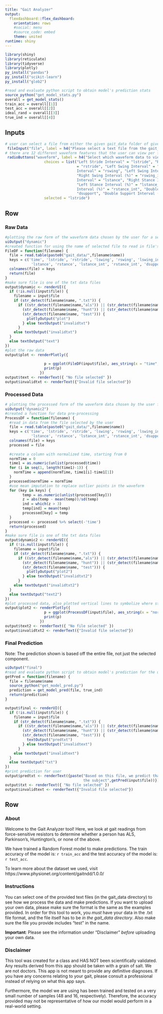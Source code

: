 ```yaml
---
title: "Gait Analyzer"
output: 
  flexdashboard::flex_dashboard:
    orientation: rows
    #social: menu
    #source_code: embed 
    theme: united
runtime: shiny
---
```


```r
library(shiny)
library(reticulate)
library(tidyverse)
library(plotly)
py_install("pandas")
py_install("scikit-learn")
py_install("glob2")
```

```r
#read and evaluate python script to obtain model's prediction stats
source_python("get_model_stats.py")
overall = get_model_stats()
train_acc = overall[[1]]
test_acc = overall[[2]]
ideal_rand = overall[[3]]
true_ind = overall[[4]]
```

Inputs {.sidebar}
-----------------------------------------------------------------------

```r
# user can select a file from either the given gait_data folder of given data, or their own data
 fileInput("file", label = h4("Please select a text file from the gait_data directory"))
# there are 12 different waveform features that the user can view per file, here they select which one they are interested in viewing 
 radioButtons("waveform", label = h4("Select which waveform data to view"), 
                  choices = list("Left Stride Interval" = "lstride", "Right Stride Interval" 
                                 = "rstride", "Left Swing Interval" = "lswing", "Right Swing
                                 Interval" = "rswing", "Left Swing Interval (%)" = "lswing_int",
                                 "Right Swing Interval (%)" = "rswing_int", "Left Stance
                                 Interval" = "lstance", "Right Stance Interval" = "rstance",
                                 "Left Stance Interval (%)" = "lstance_int", "Right Stance 
                                 Interval (%)" = "rstance_int", "Double Support Interval" = 
                                 "dsupport", "Double Support Interval (%)" = "dsupport_int"), 
                  selected = "lstride")
```

Row {data-height=700, .tabset}
-----------------------------------------------------------------------

### Raw Data

```r
#plotting the raw form of the waveform data chosen by the user for a selected gait time series data file
uiOutput("dynamic")
#created function for using the name of selected file to read in file's data
FileDF = function(filename) {
  file = read.table(paste0("gait_data/",filename$name))
  keys = c('time', 'lstride', 'rstride', 'lswing', 'rswing', 'lswing_int', 'rswing_int',
            'lstance', 'rstance', 'lstance_int', 'rstance_int', 'dsupport', 'dsupport_int')
  colnames(file) = keys
  return(file)
}
#make sure file is one of the txt data files 
output$dynamic <- renderUI({
  if (!is.null(input$file)) {
    filename = input$file
    if (str_detect(filename$name, ".txt")) {
      if ((str_detect(filename$name,"als")) || (str_detect(filename$name, "park")) ||
        (str_detect(filename$name, "hunt")) || (str_detect(filename$name, "control")) ||
        (str_detect(filename$name, "test"))) {
          plotlyOutput("plot")
        } else textOutput("invalidtxt")
      }
    else textOutput("invalidtxt")
  }
  else textOutput("text")
})
#plot the raw data
output$plot <- renderPlotly({
  
                  p = ggplot(FileDF(input$file), aes_string(x = "time", y = input$waveform)) + xlab("Time (sec)") + geom_line()
                  print(p)
                })
output$text <- renderText({ "No file selected" })
output$invalidtxt <- renderText({"Invalid file selected"})

```

### Processed Data

```r
# plotting the processed form of the waveform data chosen by the user for a selected gait time series data file
uiOutput("dynamic2")
#created a function for data pre-processing 
ProcessDF = function(filename) {
  #read in data from the file selected by the user
  file = read.table(paste0("gait_data/",filename$name))
  keys = c('time', 'lstride', 'rstride', 'lswing', 'rswing', 'lswing_int', 'rswing_int',
            'lstance', 'rstance', 'lstance_int', 'rstance_int', 'dsupport', 'dsupport_int')
  colnames(file) = keys
  processed = file
  
  #create a column with normalized time, starting from 0
  normTime = 0
  time1 = as.numeric(unlist(processed$time))
  for (i in seq(1, length(time1)-1)) {
    normTime = append(normTime, time1[i]-time1[1])
  } 
  processed$normTime = normTime
  #use mean imputation to replace outlier points in the waveform
  for (key in keys) {
        temp = as.numeric(unlist(processed[key]))
        z = abs(temp - mean(temp))/sd(temp)
        ind = which(z > 3)
        temp[ind] = mean(temp)
        processed[key] = temp
  }
  processed <- processed %>% select(-'time')
  return(processed)
}
#make sure file is one of the txt data files
output$dynamic2 <- renderUI({
  if (!is.null(input$file)) {
    filename = input$file
    if (str_detect(filename$name, ".txt")) {
      if ((str_detect(filename$name,"als")) || (str_detect(filename$name, "park")) ||
        (str_detect(filename$name, "hunt")) || (str_detect(filename$name, "control")) ||
        (str_detect(filename$name, "test"))) {
          plotlyOutput("plot2")
        } else textOutput("invalidtxt2")
      }
    else textOutput("invalidtxt2")
  }
  else textOutput("text2")
})
#plot processed data, also plotted vertical lines to symbolize where statistical features were calculated for each 30 second time zone. 
output$plot2 <- renderPlotly({
                  p = ggplot(ProcessDF(input$file), aes_string(x = "normTime", y = input$waveform)) + xlab("Normalized Time (sec)") + geom_line() + geom_vline(xintercept =  c(0, 30, 60, 90, 120, 150, 180, 210, 240, 270, 300), color = "blue", linetype = "dashed")
                  print(p)
                })
output$text2 <- renderText({ "No file selected" })
output$invalidtxt2 <- renderText({"Invalid file selected"})

```

### Final Prediction

Note: The prediction shown is based off the entire file, not just the selected component.

```r

uiOutput("final")
#read and evaluate python script to obtain model's prediction for the uploaded data
getPred = function(filename) {
  file = filename$name
  source_python("get_model_pred.py")
  prediction = get_model_pred(file, true_ind)
  return(prediction)
}

output$final <- renderUI({
  if (!is.null(input$file)) {
    filename = input$file
    if (str_detect(filename$name, ".txt")) {
      if ((str_detect(filename$name,"als")) || (str_detect(filename$name, "park")) ||
        (str_detect(filename$name, "hunt")) || (str_detect(filename$name, "control")) ||
        (str_detect(filename$name, "test"))) {
          textOutput("predtxt")
        } else textOutput("invalidtext")
      }
    else textOutput("invalidtext")
  }
  else textOutput("txt")
})
#print prediction for user
output$predtxt <- renderText({paste("Based on this file, we predict that
                                    the subject",getPred(input$file))})
output$txt <- renderText({ "No file selected" })
output$invalidtext <- renderText({"Invalid file selected"})

```

Row {data-height=300, .tabset}
-----------------------------------------------------------------------

### About

Welcome to the Gait Analyzer tool! Here, we look at gait readings from force-sensitive resistors to determine whether a person has ALS, Parkinson's, Huntington's, or none of the above. 

We have trained a Random Forest model to make predictions. The train accuracy of the model is: `r train_acc` and the test accuracy of the model is: `r test_acc`. 

To learn more about the dataset we used, visit https://www.physionet.org/content/gaitndd/1.0.0/ 

### Instructions

You can select one of the provided text files (in the gait_data directory) to see how we process the data and make predictions. If you want to upload your own data, please make sure the format is the same as the examples provided. In order for this tool to work, you *must* have your data in the .txt file format, and the file itself has to be *in the gait_data directory*. Also make sure the file you provide includes "test" in the name. 

**Important**: Please see the information under "Disclaimer" *before* uploading your own data. 

### Disclaimer

This tool was created for a class and HAS NOT been scientifically validated. Any results derived from this app should be taken with a grain of salt. We are not doctors. This app is not meant to provide any definitive diagnoses. If you have any concerns relating to your gait, please consult a professional instead of relying on what this app says. 

Furthermore, the model we are using has been trained and tested on a very small number of samples (48 and 16, respectively). Therefore, the accuracy provided may not be representative of how our model would perform in a real-world setting. 
